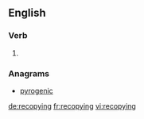 ==English==

===Verb===
{{head|en}}

# {{present participle of|recopy}}

===Anagrams===
* [[pyrogenic#English|pyrogenic]]

[[de:recopying]]
[[fr:recopying]]
[[vi:recopying]]